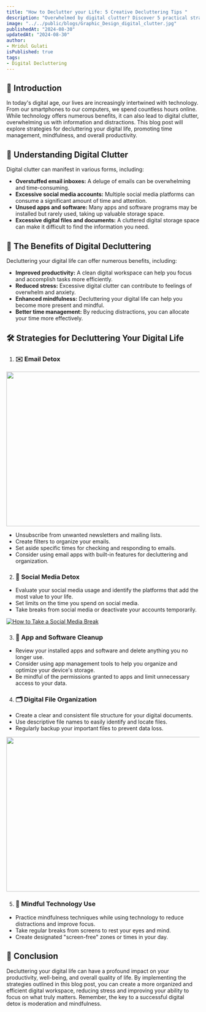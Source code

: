 ```yaml
---
title: "How to Declutter your Life: 5 Creative Decluttering Tips "
description: "Overwhelmed by digital clutter? Discover 5 practical strategies to declutter your digital life, reduce stress, and supercharge your productivity. From email detox to mindful tech use, learn how to regain control and focus on what truly matters."
image: "../../public/blogs/Graphic_Design_digital_clutter.jpg"
publishedAt: "2024-08-30"
updatedAt: "2024-08-30"
author: 
- Mridul Gulati
isPublished: true
tags: 
- Digital Decluttering
---
```


## 📖 Introduction

In today's digital age, our lives are increasingly intertwined with technology. From our smartphones to our computers, we spend countless hours online. While technology offers numerous benefits, it can also lead to digital clutter, overwhelming us with information and distractions. This blog post will explore strategies for decluttering your digital life, promoting time management, mindfulness, and overall productivity.

## 🧩 Understanding Digital Clutter

Digital clutter can manifest in various forms, including:

- **Overstuffed email inboxes:** A deluge of emails can be overwhelming and time-consuming.
- **Excessive social media accounts:** Multiple social media platforms can consume a significant amount of time and attention.
- **Unused apps and software:** Many apps and software programs may be installed but rarely used, taking up valuable storage space.
- **Excessive digital files and documents:** A cluttered digital storage space can make it difficult to find the information you need.

## 🌟 The Benefits of Digital Decluttering

Decluttering your digital life can offer numerous benefits, including:

- **Improved productivity:** A clean digital workspace can help you focus and accomplish tasks more efficiently.
- **Reduced stress:** Excessive digital clutter can contribute to feelings of overwhelm and anxiety.
- **Enhanced mindfulness:** Decluttering your digital life can help you become more present and mindful.
- **Better time management:** By reducing distractions, you can allocate your time more effectively.

## 🛠️ Strategies for Decluttering Your Digital Life

1. ### ✉️ Email Detox

<Image
src="/blogs/pic-1.png"
width="718"
height="404"
alt=""
sizes="100vw"
/>

- Unsubscribe from unwanted newsletters and mailing lists.
- Create filters to organize your emails.
- Set aside specific times for checking and responding to emails.
- Consider using email apps with built-in features for decluttering and organization.

2. ### 📱 Social Media Detox

- Evaluate your social media usage and identify the platforms that add the most value to your life.
- Set limits on the time you spend on social media.
- Take breaks from social media or deactivate your accounts temporarily.

[![How to Take a Social Media Break](https://img.youtube.com/vi/eUSBKj5ZQpo/0.jpg)](https://www.youtube.com/watch?v=eUSBKj5ZQpo)


3. ### 📲 App and Software Cleanup

- Review your installed apps and software and delete anything you no longer use.
- Consider using app management tools to help you organize and optimize your device's storage.
- Be mindful of the permissions granted to apps and limit unnecessary access to your data.

4. ### 🗂️ Digital File Organization

- Create a clear and consistent file structure for your digital documents.
- Use descriptive file names to easily identify and locate files.
- Regularly backup your important files to prevent data loss.

<Image
src="/blogs/pic-2.png"
width="718"
height="404"
alt=""
sizes="100vw"
/>

5. ### 🧘 Mindful Technology Use

- Practice mindfulness techniques while using technology to reduce distractions and improve focus.
- Take regular breaks from screens to rest your eyes and mind.
- Create designated "screen-free" zones or times in your day.

## 📝 Conclusion

Decluttering your digital life can have a profound impact on your productivity, well-being, and overall quality of life. By implementing the strategies outlined in this blog post, you can create a more organized and efficient digital workspace, reducing stress and improving your ability to focus on what truly matters. Remember, the key to a successful digital detox is moderation and mindfulness.
